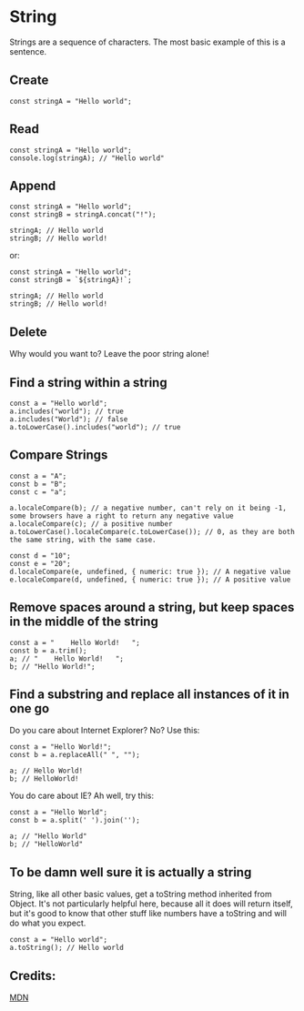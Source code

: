 # String

Strings are a sequence of characters. The most basic example of this is a sentence.

## Create

```JS
const stringA = "Hello world";
```

## Read

```JS
const stringA = "Hello world";
console.log(stringA); // "Hello world"
```

## Append

```JS
const stringA = "Hello world";
const stringB = stringA.concat("!");

stringA; // Hello world
stringB; // Hello world!
```

or:

```JS
const stringA = "Hello world";
const stringB = `${stringA}!`;

stringA; // Hello world
stringB; // Hello world!
```

## Delete

Why would you want to? Leave the poor string alone!

## Find a string within a string

```JS
const a = "Hello world";
a.includes("world"); // true
a.includes("World"); // false
a.toLowerCase().includes("world"); // true
```

## Compare Strings

```JS
const a = "A";
const b = "B";
const c = "a";

a.localeCompare(b); // a negative number, can't rely on it being -1, some browsers have a right to return any negative value
a.localeCompare(c); // a positive number
a.toLowerCase().localeCompare(c.toLowerCase()); // 0, as they are both the same string, with the same case.

const d = "10";
const e = "20";
d.localeCompare(e, undefined, { numeric: true }); // A negative value
e.localeCompare(d, undefined, { numeric: true }); // A positive value
```

## Remove spaces around a string, but keep spaces in the middle of the string

```JS
const a = "    Hello World!   ";
const b = a.trim();
a; // "    Hello World!   ";
b; // "Hello World!";
```

## Find a substring and replace all instances of it in one go

Do you care about Internet Explorer? No? Use this:

```JS
const a = "Hello World!";
const b = a.replaceAll(" ", "");

a; // Hello World!
b; // HelloWorld!
```

You do care about IE? Ah well, try this:

```JS
const a = "Hello World";
const b = a.split(' ').join('');

a; // "Hello World"
b; // "HelloWorld"
```

## To be damn well sure it is actually a string

String, like all other basic values, get a toString method inherited from Object.
It's not particularly helpful here, because all it does will return itself, but
it's good to know that other stuff like numbers have a toString and will do what
you expect. 

```JS
const a = "Hello world";
a.toString(); // Hello world
```

## Credits:

[MDN][mdn]

[mdn]: https://developer.mozilla.org/en-US/docs/Web/JavaScript/Reference/Global_Objects/String
